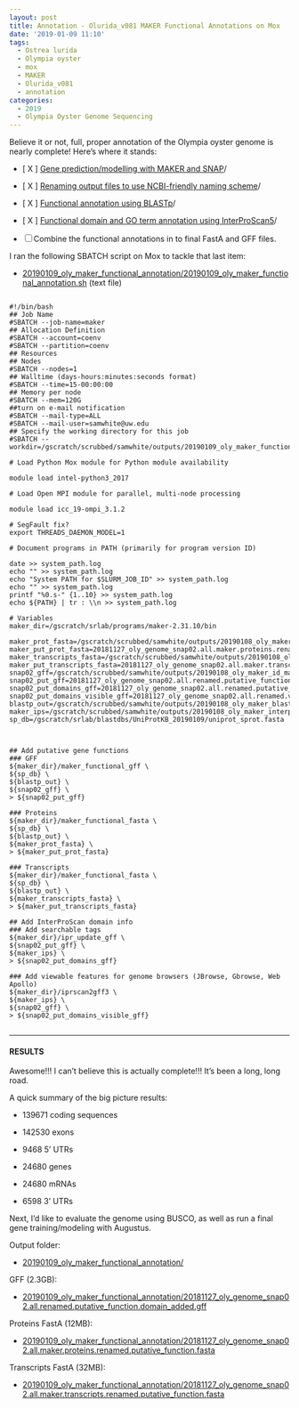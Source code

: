 ```yaml
---
layout: post
title: Annotation - Olurida_v081 MAKER Functional Annotations on Mox
date: '2019-01-09 11:10'
tags:
  - Ostrea lurida
  - Olympia oyster
  - mox
  - MAKER
  - Olurida_v081
  - annotation
categories:
  - 2019
  - Olympia Oyster Genome Sequencing
---
```

Believe it or not, full, proper annotation of the Olympia oyster genome is nearly complete! Here's where it stands:

- [ X ] [Gene prediction/modelling with MAKER and SNAP](https://robertslab.github.io/sams-notebook/posts/2018/2018-11-27-Annotation---Olurida_v081-MAKER-on-Mox/)/

- [ X ] [Renaming output files to use NCBI-friendly naming scheme](https://robertslab.github.io/sams-notebook/posts/2019/2019-01-08-Annotation---Olurida_v081-MAKER-ID-Mapping/)/

- [ X ] [Functional annotation using BLASTp](https://robertslab.github.io/sams-notebook/posts/2019/2019-01-08-Annotation---Olurida_v081-MAKER-Proteins-BLASTp/)/

- [ X ] [Functional domain and GO term annotation using InterProScan5](https://robertslab.github.io/sams-notebook/posts/2019/2019-01-08-Annotation---Olurida_v081-MAKER-Proteins-InterProScan5-on-Mox/)/

- [  ] Combine the functional annotations in to final FastA and GFF files.

I ran the following SBATCH script on Mox to tackle that last item:

- [20190109_oly_maker_functional_annotation/20190109_oly_maker_functional_annotation.sh](https://gannet.fish.washington.edu/Atumefaciens/20190109_oly_maker_functional_annotation/20190109_oly_maker_functional_annotation.sh) (text file)

<pre><code>
#!/bin/bash
## Job Name
#SBATCH --job-name=maker
## Allocation Definition
#SBATCH --account=coenv
#SBATCH --partition=coenv
## Resources
## Nodes
#SBATCH --nodes=1
## Walltime (days-hours:minutes:seconds format)
#SBATCH --time=15-00:00:00
## Memory per node
#SBATCH --mem=120G
##turn on e-mail notification
#SBATCH --mail-type=ALL
#SBATCH --mail-user=samwhite@uw.edu
## Specify the working directory for this job
#SBATCH --workdir=/gscratch/scrubbed/samwhite/outputs/20190109_oly_maker_functional_annotation

# Load Python Mox module for Python module availability

module load intel-python3_2017

# Load Open MPI module for parallel, multi-node processing

module load icc_19-ompi_3.1.2

# SegFault fix?
export THREADS_DAEMON_MODEL=1

# Document programs in PATH (primarily for program version ID)

date >> system_path.log
echo "" >> system_path.log
echo "System PATH for $SLURM_JOB_ID" >> system_path.log
echo "" >> system_path.log
printf "%0.s-" {1..10} >> system_path.log
echo ${PATH} | tr : \\n >> system_path.log

# Variables
maker_dir=/gscratch/srlab/programs/maker-2.31.10/bin

maker_prot_fasta=/gscratch/scrubbed/samwhite/outputs/20190108_oly_maker_id_mapping/20181127_oly_genome_snap02.all.maker.proteins.renamed.fasta
maker_put_prot_fasta=20181127_oly_genome_snap02.all.maker.proteins.renamed.putative_function.fasta
maker_transcripts_fasta=/gscratch/scrubbed/samwhite/outputs/20190108_oly_maker_id_mapping/20181127_oly_genome_snap02.all.maker.transcripts.renamed.fasta
maker_put_transcripts_fasta=20181127_oly_genome_snap02.all.maker.transcripts.renamed.putative_function.fasta
snap02_gff=/gscratch/scrubbed/samwhite/outputs/20190108_oly_maker_id_mapping/20181127_oly_genome_snap02.all.renamed.gff
snap02_put_gff=20181127_oly_genome_snap02.all.renamed.putative_function.gff
snap02_put_domains_gff=20181127_oly_genome_snap02.all.renamed.putative_function.domain_added.gff
snap02_put_domains_visible_gff=20181127_oly_genome_snap02.all.renamed.visible_ips_domains.gff
blastp_out=/gscratch/scrubbed/samwhite/outputs/20190108_oly_maker_blastp/20190108_blastp.outfmt6
maker_ips=/gscratch/scrubbed/samwhite/outputs/20190108_oly_maker_interproscan/20190108_oly_maker_proteins_ips.tsv
sp_db=/gscratch/srlab/blastdbs/UniProtKB_20190109/uniprot_sprot.fasta



## Add putative gene functions
### GFF
${maker_dir}/maker_functional_gff \
${sp_db} \
${blastp_out} \
${snap02_gff} \
> ${snap02_put_gff}

### Proteins
${maker_dir}/maker_functional_fasta \
${sp_db} \
${blastp_out} \
${maker_prot_fasta} \
> ${maker_put_prot_fasta}

### Transcripts
${maker_dir}/maker_functional_fasta \
${sp_db} \
${blastp_out} \
${maker_transcripts_fasta} \
> ${maker_put_transcripts_fasta}

## Add InterProScan domain info
### Add searchable tags
${maker_dir}/ipr_update_gff \
${snap02_put_gff} \
${maker_ips} \
> ${snap02_put_domains_gff}

### Add viewable features for genome browsers (JBrowse, Gbrowse, Web Apollo)
${maker_dir}/iprscan2gff3 \
${maker_ips} \
${snap02_gff} \
> ${snap02_put_domains_visible_gff}

</code></pre>

---

#### RESULTS

Awesome!!! I can't believe this is actually complete!!! It's been a long, long road.

A quick summary of the big picture results:

- 139671 coding sequences

- 142530 exons

- 9468 5' UTRs

- 24680 genes

- 24680 mRNAs

- 6598 3' UTRs

Next, I'd like to evaluate the genome using BUSCO, as well as run a final gene training/modeling with Augustus.

Output folder:

- [20190109_oly_maker_functional_annotation/](https://gannet.fish.washington.edu/Atumefaciens/20190109_oly_maker_functional_annotation/)

GFF (2.3GB):

- [20190109_oly_maker_functional_annotation/20181127_oly_genome_snap02.all.renamed.putative_function.domain_added.gff](https://gannet.fish.washington.edu/Atumefaciens/20190109_oly_maker_functional_annotation/20181127_oly_genome_snap02.all.renamed.putative_function.domain_added.gff)

Proteins FastA (12MB):

- [20190109_oly_maker_functional_annotation/20181127_oly_genome_snap02.all.maker.proteins.renamed.putative_function.fasta](https://gannet.fish.washington.edu/Atumefaciens/20190109_oly_maker_functional_annotation/20181127_oly_genome_snap02.all.maker.proteins.renamed.putative_function.fasta)

Transcripts FastA (32MB):

- [20190109_oly_maker_functional_annotation/20181127_oly_genome_snap02.all.maker.transcripts.renamed.putative_function.fasta](https://gannet.fish.washington.edu/Atumefaciens/20190109_oly_maker_functional_annotation/20181127_oly_genome_snap02.all.maker.transcripts.renamed.putative_function.fasta)
